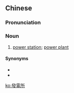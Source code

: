 {{also|発電所|发电所}}
==Chinese==
{{zh-forms|s=发电所|type=21}}

===Pronunciation===
{{zh-pron
|m=fādiànsuǒ
|c=faat3 din6 so2
|cat=n
}}

===Noun===
{{zh-noun}}

# [[power station]]; [[power plant]]

====Synonyms====
* {{zh-l|發電廠}}
* {{zh-l|發電站}}

[[ko:發電所]]